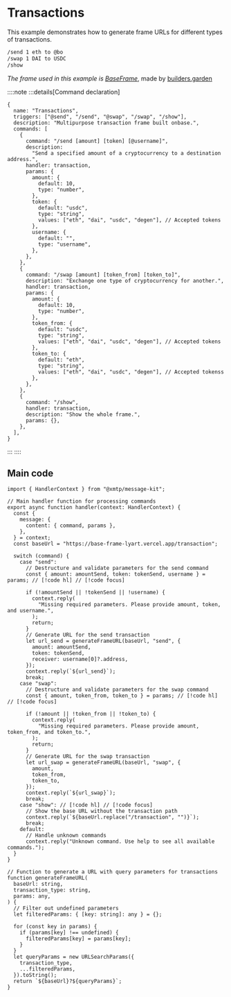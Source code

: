 # Transactions

This example demonstrates how to generate frame URLs for different types of transactions.

```bash [cmd]
/send 1 eth to @bo
/swap 1 DAI to USDC
/show
```

_The frame used in this example is [BaseFrame](https://base-frame-lyart.vercel.app)_, made by [builders.garden](https://github.com/builders-garden)

::::note
:::details[Command declaration]

```tsx [src/commands.ts]
{
  name: "Transactions",
  triggers: ["@send", "/send", "@swap", "/swap", "/show"],
  description: "Multipurpose transaction frame built onbase.",
  commands: [
    {
      command: "/send [amount] [token] [@username]",
      description:
        "Send a specified amount of a cryptocurrency to a destination address.",
      handler: transaction,
      params: {
        amount: {
          default: 10,
          type: "number",
        },
        token: {
          default: "usdc",
          type: "string",
          values: ["eth", "dai", "usdc", "degen"], // Accepted tokens
        },
        username: {
          default: "",
          type: "username",
        },
      },
    },
    {
      command: "/swap [amount] [token_from] [token_to]",
      description: "Exchange one type of cryptocurrency for another.",
      handler: transaction,
      params: {
        amount: {
          default: 10,
          type: "number",
        },
        token_from: {
          default: "usdc",
          type: "string",
          values: ["eth", "dai", "usdc", "degen"], // Accepted tokens
        },
        token_to: {
          default: "eth",
          type: "string",
          values: ["eth", "dai", "usdc", "degen"], // Accepted tokenss
        },
      },
    },
    {
      command: "/show",
      handler: transaction,
      description: "Show the whole frame.",
      params: {},
    },
  ],
}
```

:::
::::

## Main code

```tsx [src/handler/transactions.ts]
import { HandlerContext } from "@xmtp/message-kit";

// Main handler function for processing commands
export async function handler(context: HandlerContext) {
  const {
    message: {
      content: { command, params },
    },
  } = context;
  const baseUrl = "https://base-frame-lyart.vercel.app/transaction";

  switch (command) {
    case "send":
      // Destructure and validate parameters for the send command
      const { amount: amountSend, token: tokenSend, username } = params; // [!code hl] // [!code focus]

      if (!amountSend || !tokenSend || !username) {
        context.reply(
          "Missing required parameters. Please provide amount, token, and username.",
        );
        return;
      }
      // Generate URL for the send transaction
      let url_send = generateFrameURL(baseUrl, "send", {
        amount: amountSend,
        token: tokenSend,
        receiver: username[0]?.address,
      });
      context.reply(`${url_send}`);
      break;
    case "swap":
      // Destructure and validate parameters for the swap command
      const { amount, token_from, token_to } = params; // [!code hl] // [!code focus]

      if (!amount || !token_from || !token_to) {
        context.reply(
          "Missing required parameters. Please provide amount, token_from, and token_to.",
        );
        return;
      }
      // Generate URL for the swap transaction
      let url_swap = generateFrameURL(baseUrl, "swap", {
        amount,
        token_from,
        token_to,
      });
      context.reply(`${url_swap}`);
      break;
    case "show": // [!code hl] // [!code focus]
      // Show the base URL without the transaction path
      context.reply(`${baseUrl.replace("/transaction", "")}`);
      break;
    default:
      // Handle unknown commands
      context.reply("Unknown command. Use help to see all available commands.");
  }
}

// Function to generate a URL with query parameters for transactions
function generateFrameURL(
  baseUrl: string,
  transaction_type: string,
  params: any,
) {
  // Filter out undefined parameters
  let filteredParams: { [key: string]: any } = {};

  for (const key in params) {
    if (params[key] !== undefined) {
      filteredParams[key] = params[key];
    }
  }
  let queryParams = new URLSearchParams({
    transaction_type,
    ...filteredParams,
  }).toString();
  return `${baseUrl}?${queryParams}`;
}
```
